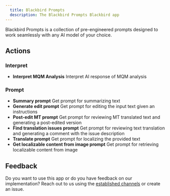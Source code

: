```yaml
---
  title: Blackbird Prompts
  description: The Blackbird Prompts Blackbird app
---
```


<LinkCard title="View on Github" target="_blank" href="https://github.com/bb-io/AIUtilities" icon="github" />

Blackbird Prompts is a collection of pre-engineered prompts designed to work seamlessly with any AI model of your choice.

## Actions

### Interpret
- **Interpret MQM Analysis** Interpret AI response of MQM analysis

### Prompt
- **Summary prompt** Get prompt for summarizing text
- **Generate edit prompt** Get prompt for editing the input text given an instructions
- **Post-edit MT prompt** Get prompt for reviewing MT translated text and generating a post-edited version
- **Find translation issues prompt** Get prompt for reviewing text translation and generating a comment with the issue description
- **Translate prompt** Get prompt for localizing the provided text
- **Get localizable content from image prompt** Get prompt for retrieving localizable content from image

## Feedback

Do you want to use this app or do you have feedback on our implementation? Reach out to us using the [established channels](https://www.blackbird.io/) or create an issue.

